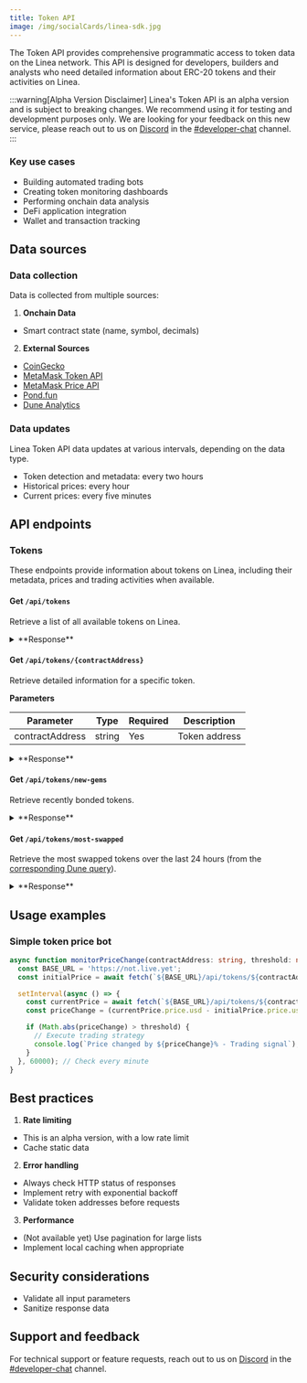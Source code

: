 ```yaml
---
title: Token API
image: /img/socialCards/linea-sdk.jpg
---
```


The Token API provides comprehensive programmatic access to token data on the Linea network.
This API is designed for developers, builders and analysts who need detailed information about ERC-20 tokens and their activities on Linea.

:::warning[Alpha Version Disclaimer]
Linea's Token API is an alpha version and is subject to breaking changes.
We recommend using it for testing and development purposes only.
We are looking for your feedback on this new service,
please reach out to us on [Discord](https://discord.com/invite/linea) in the [#developer-chat](https://discord.com/channels/1141419161893998702/1141419163223593024) channel.
:::

### Key use cases

- Building automated trading bots
- Creating token monitoring dashboards
- Performing onchain data analysis
- DeFi application integration
- Wallet and transaction tracking

## Data sources

### Data collection

Data is collected from multiple sources:

1. **Onchain Data**
 - Smart contract state (name, symbol, decimals)

2. **External Sources**
 - [CoinGecko](https://www.coingecko.com/en/api)
 - [MetaMask Token API](https://docs.cx.metamask.io/docs/token-v2/)
 - [MetaMask Price API](https://docs.cx.metamask.io/docs/price/)
 - [Pond.fun](https://pond.fun/)
 - [Dune Analytics](https://dune.com/)

### Data updates

Linea Token API data updates at various intervals, depending on the data type.

- Token detection and metadata: every two hours
- Historical prices: every hour
- Current prices: every five minutes

## API endpoints

### Tokens

These endpoints provide information about tokens on Linea,
including their metadata, prices and trading activities when available.

#### Get `/api/tokens`

Retrieve a list of all available tokens on Linea.

<details>
  <summary>**Response**</summary>

  ```json
  [
    {
      "name": "Wrapped Ether",
      "symbol": "WETH",
      "decimals": 18,
      "logo": "https://s2.coinmarketcap.com/static/img/coins/64x64/2396.png",
      "contractAddress": "0xe5d7c2a44ffddf6b295a15c148167daaaf5cf34f",
      "currentPrice": "3321.74000000000000",
      "priceUpdatedAt": "2025-01-09T09:36:02.194Z",
      "info": {
        "prices": [
          {
            "price": "3321.74000000000000",
            "date": "2025-01-09T09:00:00.000Z"
          }
        ],
        "sells": 3279,
        "buys": 3722,
        "graduatedAt": null
      }
    }
  ]
  ```

</details>

#### Get `/api/tokens/{contractAddress}`

Retrieve detailed information for a specific token.

**Parameters**

| Parameter         | Type   | Required | Description     |
|-------------------|--------|----------|-----------------|
| contractAddress   | string | Yes      | Token address   |

  <details>
    <summary>**Response**</summary>

    ```json
    {
      "name": "Wrapped Ether",
      "symbol": "WETH",
      "decimals": 18,
      "logo": "https://s2.coinmarketcap.com/static/img/coins/64x64/2396.png",
      "contractAddress": "0xe5d7c2a44ffddf6b295a15c148167daaaf5cf34f",
      "currentPrice": "3321.74000000000000",
      "priceUpdatedAt": "2025-01-09T09:36:02.194Z",
      "info": {
          "prices": [
              {
                  "price": "3321.74000000000000",
                  "date": "2025-01-09T09:00:00.000Z"
              }
          ],
          "sells": 3279,
          "buys": 3722,
          "graduatedAt": null
      }
    }
    ```

  </details>

#### Get `/api/tokens/new-gems`

Retrieve recently bonded tokens.

<details>
  <summary>**Response**</summary>

  ```json
  [
    {
      "name": "CatWifCap",
      "symbol": "CWC",
      "decimals": 18,
      "logo": "https://d12kvghf2eznx1.cloudfront.net/tokens/images/d0a931cd-7982-47e4-86c7-74be11ab0b09",
      "contractAddress": "0x092b9e25a7d143c83d44c27194f5cee7c1150f22",
      "currentPrice": "0.00013412000000",
      "priceUpdatedAt": "2025-01-09T09:45:04.799Z",
      "info": {
          "prices": [
              {
                  "price": "0.00013412000000",
                  "date": "2025-01-09T09:00:00.000Z"
              }
          ],
          "sells": 0,
          "buys": 0,
          "graduatedAt": "2024-12-01T18:19:42.095Z"
      }
    }
  ]
  ```

</details>

#### Get `/api/tokens/most-swapped`

Retrieve the most swapped tokens over the last 24 hours (from the [corresponding Dune query](https://dune.com/queries/4396527)).

  <details>
    <summary>**Response**</summary>

    ```json
    [
      {
        "name": "Foxy",
        "symbol": "FOXY",
        "decimals": 18,
        "logo": "https://i.ibb.co/MSKkFbf/logo.png",
        "contractAddress": "0x5fbdf89403270a1846f5ae7d113a989f850d1566",
        "currentPrice": "0.01080016000000",
        "priceUpdatedAt": "2025-01-09T09:50:05.106Z",
        "info": {
            "prices": [
                {
                    "price": "0.01078276000000",
                    "date": "2025-01-09T09:00:00.000Z"
                }
            ],
            "sells": 219,
            "buys": 212,
            "graduatedAt": null
        }
      }
    ]
    ```
    
</details>

## Usage examples

### Simple token price bot

```typescript
async function monitorPriceChange(contractAddress: string, threshold: number) {
  const BASE_URL = 'https://not.live.yet';
  const initialPrice = await fetch(`${BASE_URL}/api/tokens/${contractAddress}`).then(r => r.json());

  setInterval(async () => {
    const currentPrice = await fetch(`${BASE_URL}/api/tokens/${contractAddress}`).then(r => r.json());
    const priceChange = (currentPrice.price.usd - initialPrice.price.usd) / initialPrice.price.usd;

    if (Math.abs(priceChange) > threshold) {
      // Execute trading strategy
      console.log(`Price changed by ${priceChange}% - Trading signal`);
    }
  }, 60000); // Check every minute
}
```

## Best practices

1. **Rate limiting**
 - This is an alpha version, with a low rate limit
 - Cache static data

2. **Error handling**
 - Always check HTTP status of responses
 - Implement retry with exponential backoff
 - Validate token addresses before requests

3. **Performance**
 - (Not available yet) Use pagination for large lists
 - Implement local caching when appropriate

## Security considerations

- Validate all input parameters
- Sanitize response data

## Support and feedback

For technical support or feature requests,
reach out to us on [Discord](https://discord.com/invite/linea) in the [#developer-chat](https://discord.com/channels/1141419161893998702/1141419163223593024) channel.
